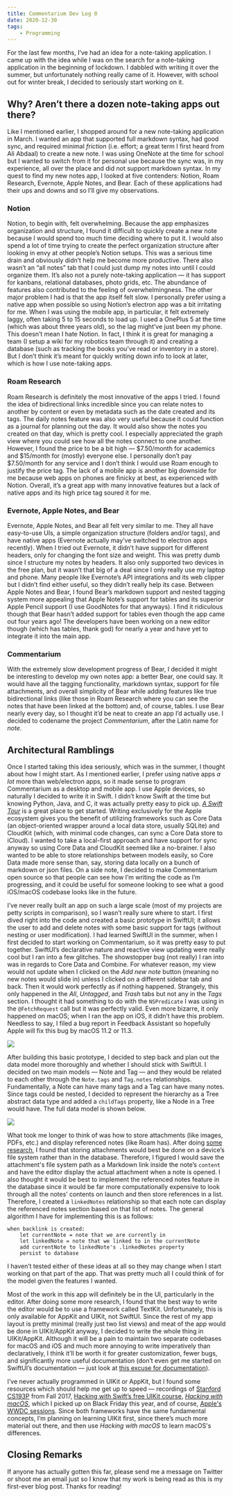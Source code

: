 ```yaml
---
title: Commentarium Dev Log 0
date: 2020-12-30
tags:
    - Programming
---
```


For the last few months, I’ve had an idea for a note-taking application. I came up with the idea while I was on the search for a note-taking application in the beginning of lockdown. I dabbled with writing it over the summer, but unfortunately nothing really came of it. However, with school out for winter break, I decided to seriously start working on it.

## Why? Aren’t there a dozen note-taking apps out there?

Like I mentioned earlier, I shopped around for a new note-taking application in March. I wanted an app that supported full markdown syntax, had good sync, and required minimal *friction* (i.e. effort; a great term I first heard from Ali Abdaal) to create a new note. I was using OneNote at the time for school but I wanted to switch from it for personal use because the sync was, in my experience, all over the place and did not support markdown syntax. In my quest to find my new notes app, I looked at five contenders: Notion, Roam Research, Evernote, Apple Notes, and Bear. Each of these applications had their ups and downs and so I’ll give my observations.

### Notion

Notion, to begin with, felt overwhelming. Because the app emphasizes organization and structure, I found it difficult to quickly create a new note because I would spend too much time deciding where to put it. I would also spend a lot of time trying to create the perfect organization structure after looking in envy at other people’s Notion setups. This was a serious time drain and obviously didn’t help me become more productive. There also wasn’t an “all notes” tab that I could just dump my notes into until I could organize them. It’s also not a purely note-taking application — it has support for kanbans, relational databases, photo grids, etc. The abundance of features also contributed to the feeling of overwhelmingness. The other major problem I had is that the app itself felt slow. I personally prefer using a native app when possible so using Notion’s electron app was a bit irritating for me. When I was using the mobile app, in particular, it felt extremely laggy, often taking 5 to 15 seconds to load up. I used a OnePlus 5 at the time (which was about three years old), so the lag might’ve just been my phone. This doesn’t mean I hate Notion. In fact, I think it is great for managing a team (I setup a wiki for my robotics team through it) and creating a database (such as tracking the books you’ve read or inventory in a store). But I don’t think it’s meant for quickly writing down info to look at later, which is how I use note-taking apps.

### Roam Research

Roam Research is definitely the most innovative of the apps I tried. I found the idea of bidirectional links incredible since you can relate notes to another by content or even by metadata such as the date created and its tags. The daily notes feature was also very useful because it could function as a journal for planning out the day. It would also show the notes you created on that day, which is pretty cool. I especially appreciated the graph view where you could see how all the notes connect to one another. However, I found the price to be a bit high — $7.50/month for academics and $15/month for (mostly) everyone else. I personally don’t pay $7.50/month for any service and I don’t think I would use Roam enough to justify the price tag. The lack of a mobile app is another big downside for me because web apps on phones are finicky at best, as experienced with Notion. Overall, it’s a great app with many innovative features but a lack of native apps and its high price tag soured it for me.

### Evernote, Apple Notes, and Bear

Evernote, Apple Notes, and Bear all felt very similar to me. They all have easy-to-use UIs, a simple organization structure (folders and/or tags), and have native apps (Evernote actually may’ve switched to electron apps recently). When I tried out Evernote, it didn’t have support for different headers, only for changing the font size and weight. This was pretty dumb since I structure my notes by headers. It also only supported two devices in the free plan, but it wasn’t that big of a deal since I only really use my laptop and phone. Many people like Evernote’s API integrations and its web clipper but I didn’t find either useful, so they didn’t really help its case. Between Apple Notes and Bear, I found Bear’s markdown support and nested tagging system more appealing that Apple Note’s support for tables and its superior Apple Pencil support (I use GoodNotes for that anyways). I find it ridiculous though that Bear hasn’t added support for tables even though the app came out four years ago! The developers have been working on a new editor though (which has tables, thank god) for nearly a year and have yet to integrate it into the main app.

### Commentarium

With the extremely slow development progress of Bear, I decided it might be interesting to develop my own notes app: a better Bear, one could say. It would have all the tagging functionality, markdown syntax, support for file attachments, and overall simplicity of Bear while adding features like true bidirectional links (like those in Roam Research where you can see the notes that have been linked at the bottom) and, of course, tables. I use Bear nearly every day, so I thought it’d be neat to create an app I’d actually use. I decided to codename the project *Commentarium*, after the Latin name for *note*.

## Architectural Ramblings

Once I started taking this idea seriously, which was in the summer, I thought about how I might start. As I mentioned earlier, I prefer using native apps *a lot* more than web/electron apps, so it made sense to program Commentarium as a desktop and mobile app. I use Apple devices, so naturally I decided to write it in Swift. I didn’t know Swift at the time but knowing Python, Java, and C, it was actually pretty easy to pick up. [*A Swift Tour*](https://docs.swift.org/swift-book/GuidedTour/GuidedTour.html) is a great place to get started. Writing exclusively for the Apple ecosystem gives you the benefit of utilizing frameworks such as Core Data (an object-oriented wrapper around a local data store, usually SQLite) and CloudKit (which, with minimal code changes, can sync a Core Data store to iCloud). I wanted to take a local-first approach and have support for sync anyway so using Core Data and CloudKit seemed like a no-brainer. I also wanted to be able to store relationships between models easily, so Core Data made more sense than, say, storing data locally on a bunch of markdown or json files. On a side note, I decided to make Commentarium open source so that people can see how I’m writing the code as I’m progressing, and it could be useful for someone looking to see what a good iOS/macOS codebase looks like in the future.

I’ve never really built an app on such a large scale (most of my projects are petty scripts in comparison), so I wasn’t really sure where to start. I first dived right into the code and created a basic prototype in SwiftUI; it allows the user to add and delete notes with some basic support for tags (without nesting or user modification). I had learned SwiftUI in the summer, when I first decided to start working on Commentarium, so it was pretty easy to put together. SwiftUI’s declarative nature and reactive view updating were really cool but I ran into a few glitches. The showstopper bug (not really) I ran into was in regards to Core Data and Combine. For whatever reason, my view would not update when I clicked on the *Add new note* button (meaning no new notes would slide in) unless I clicked on a different sidebar tab and back. Then it would work perfectly as if nothing happened. Strangely, this only happened in the *All*, *Untagged*, and *Trash* tabs but not any in the *Tags* section. I thought it had something to do with the `NSPredicate` I was using in the `@FetchRequest` call but it was perfectly valid. Even more bizarre, it only happened on macOS; when I ran the app on iOS, it didn’t have this problem. Needless to say, I filed a bug report in Feedback Assistant so hopefully Apple will fix this bug by macOS 11.2 or 11.3.

![](prototype.png)

After building this basic prototype, I decided to step back and plan out the data model more thoroughly and whether I should stick with SwiftUI. I decided on two main models — Note and Tag — and they would be related to each other through the `Note.tags` and `Tag.notes` relationships. Fundamentally, a Note can have many tags and a Tag can have many notes. Since tags could be nested, I decided to represent the hierarchy as a Tree abstract data type and added a `childTags` property, like a Node in a Tree would have. The full data model is shown below.

![](data-model.png)

What took me longer to think of was how to store attachments (like images, PDFs, etc.) and display referenced notes (like Roam has). After doing [some research](https://www.vadimbulavin.com/how-to-save-images-and-videos-to-core-data-efficiently/), I found that storing attachments would best be done on a device’s file system rather than in the database. Therefore, I figured I would save the attachment's file system path as a Markdown link inside the note’s `content` and have the editor display the actual attachment when a note is opened. I also thought it would be best to implement the referenced notes feature in the database since it would be far more computationally expensive to look through all the notes’ contents on launch and then store references in a list. Therefore, I created a `linkedNotes` relationship so that each note can display the referenced notes section based on that list of notes. The general algorithm I have for implementing this is as follows:
```
when backlink is created:
    let currentNote = note that we are currently in
    let linkedNote = note that we linked to in the currentNote
    add currentNote to linkedNote's .linkedNotes property
    persist to database
```
I haven’t tested either of these ideas at all so they may change when I start working on that part of the app. That was pretty much all I could think of for the model given the features I wanted.

Most of the work in this app will definitely be in the UI, particularly in the editor. After doing some more research, I found that the best way to write the editor would be to use a framework called TextKit. Unfortunately, this is only available for AppKit and UIKit, not SwiftUI. Since the rest of my app layout is pretty minimal (really just two list views) and meat of the app would be done in UIKit/AppKit anyway, I decided to write the whole thing in UIKit/AppKit. Although it will be a pain to maintain two separate codebases for macOS and iOS and much more annoying to write imperatively than declaratively, I think it’ll be worth it for greater customization, fewer bugs, and significantly more useful documentation (don’t even get me started on SwiftUI’s documentation — just look at [this excuse for documentation](https://developer.apple.com/documentation/swiftui/sidebarliststyle)).

I’ve never actually programmed in UIKit or AppKit, but I found some resources which should help me get up to speed — recordings of [Stanford CS193P](https://www.youtube.com/watch?v=TZL5AmwuwlA&list=PL3d_SFOiG7_8ofjyKzX6Nl1wZehbdiZC_) from Fall 2017, [Hacking with Swift’s free UIKit course](https://www.hackingwithswift.com/read), [*Hacking with macOS*](https://www.hackingwithswift.com/store/hacking-with-macos), which I picked up on Black Friday this year, and of course, [Apple's WWDC sessions](https://developer.apple.com/videos/). Since both frameworks have the same fundamental concepts, I’m planning on learning UIKit first, since there’s much more material out there, and then use *Hacking with macOS* to learn macOS's differences.

## Closing Remarks

If anyone has actually gotten this far, please send me a message on Twitter or shoot me an email just so I know that my work is being read as this is my first-ever blog post. Thanks for reading!